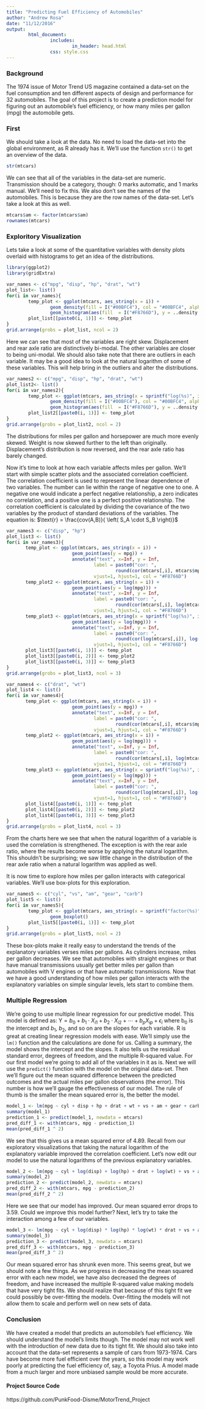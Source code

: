```yaml
---
title: "Predicting Fuel Efficiency of Automobiles"
author: "Andrew Rosa"
date: "11/12/2016"
output:
        html_document:
                includes:
                        in_header: head.html
                css: style.css
---
```


### Background

The 1974 issue of Motor Trend US magazine contained a data-set on the fuel consumption and ten different aspects of design and performance for 32 automobiles. The goal of this project is to create a prediction model for figuring out an automobile's fuel efficiency, or how many miles per gallon (mpg) the automobile gets.

### First

We should take a look at the data. No need to load the data-set into the global environment, as R already has it. We'll use the function `str()` to get an overview of the data.

```r
str(mtcars)
```

We can see that all of the variables in the data-set are numeric. Transmission should be a category, though: 0 marks automatic, and 1 marks manual. We'll need to fix this. We also don't see the names of the automobiles. This is because they are the row names of the data-set. Let's take a look at this as well.

```r
mtcars$am <- factor(mtcars$am)
rownames(mtcars)
```

### Exploritory Visualization

Lets take a look at some of the quantitative variables with density plots overlaid with histograms to get an idea of the distributions.

```r
library(ggplot2)
library(gridExtra)

var_names <- c("mpg", "disp", "hp", "drat", "wt")
plot_list<- list()
for(i in var_names){
        temp_plot <- ggplot(mtcars, aes_string(x = i)) +
                geom_density(fill = I("#00BFC4"), col = "#00BFC4", alpha = 0.5) +
                geom_histogram(aes(fill  = I("#F8766D"), y = ..density..), alpha = 0.9)
        plot_list[[paste0(i, 1)]] <- temp_plot
}
grid.arrange(grobs = plot_list, ncol = 2)
```

Here we can see that most of the variables are right skew. Displacement and rear axle ratio are distinctively bi-modal. The other variables are closer to being uni-modal. We should also take note that there are outliers in each variable. It may be a good idea to look at the natural logarithm of some of these variables. This will help bring in the outliers and alter the distributions.

```r
var_names2 <- c("mpg", "disp", "hp", "drat", "wt")
plot_list2<- list()
for(i in var_names2){
        temp_plot <- ggplot(mtcars, aes_string(x = sprintf("log(%s)", i))) +
                geom_density(fill = I("#00BFC4"), col = "#00BFC4", alpha = 0.5) +
                geom_histogram(aes(fill  = I("#F8766D"), y = ..density..), alpha = 0.9)
        plot_list2[[paste0(i, 1)]] <- temp_plot
}
grid.arrange(grobs = plot_list2, ncol = 2)
```

The distributions for miles per gallon and horsepower are much more evenly skewed. Weight is now skewed further to the left than originally. Displacement's distribution is now reversed, and the rear axle ratio has barely changed.

Now it's time to look at how each variable affects miles per gallon. We'll start with simple scatter plots and the associated correlation coefficient. The correlation coefficient is used to represent the linear dependence of two variables. The number can lie within the range of negative one to one. A negative one would indicate a perfect negative relationship, a zero indicates no correlation, and a positive one is a perfect positive relationship. The correlation coefficient is calculated by dividing the covariance of the two variables by the product of standard deviations of the variables. The equation is: $\text{r} = \frac{cov(A,B)}{ \left( S_A \cdot S_B \right)}$

```r
var_names3 <- c("disp", "hp")
plot_list3 <- list()
for(i in var_names3){
       temp_plot <- ggplot(mtcars, aes_string(x = i)) +
                        geom_point(aes(y = mpg)) +
                        annotate("text", x=Inf, y = Inf,
                                label = paste0("cor: ",
                                        round(cor(mtcars[,i], mtcars$mpg), 2)),
                                vjust=1, hjust=1, col = "#F8766D")
       temp_plot2 <- ggplot(mtcars, aes_string(x = i)) +
                        geom_point(aes(y = log(mpg))) +
                        annotate("text", x=Inf, y = Inf,
                                label = paste0("cor: ",
                                        round(cor(mtcars[,i], log(mtcars$mpg)), 2)),
                                vjust=1, hjust=1, col = "#F8766D")
       temp_plot3 <- ggplot(mtcars, aes_string(x = sprintf("log(%s)", i))) +
                        geom_point(aes(y = log(mpg))) +
                        annotate("text", x=Inf, y = Inf,
                                label = paste0("cor: ",
                                        round(cor(log(mtcars[,i]), log(mtcars$mpg)), 2)),
                                vjust=1, hjust=1, col = "#F8766D")
       plot_list3[[paste0(i, 1)]] <- temp_plot
       plot_list3[[paste0(i, 2)]] <- temp_plot2
       plot_list3[[paste0(i, 3)]] <- temp_plot3
}
grid.arrange(grobs = plot_list3, ncol = 3)
```

```r
var_names4 <- c("drat", "wt")
plot_list4 <- list()
for(i in var_names4){
       temp_plot <- ggplot(mtcars, aes_string(x = i)) +
                        geom_point(aes(y = mpg)) +
                        annotate("text", x=Inf, y = Inf,
                                label = paste0("cor: ",
                                        round(cor(mtcars[,i], mtcars$mpg), 2)),
                                vjust=1, hjust=1, col = "#F8766D")
       temp_plot2 <- ggplot(mtcars, aes_string(x = i)) +
                        geom_point(aes(y = log(mpg))) +
                        annotate("text", x=Inf, y = Inf,
                                label = paste0("cor: ",
                                        round(cor(mtcars[,i], log(mtcars$mpg)), 2)),
                                vjust=1, hjust=1, col = "#F8766D")
       temp_plot3 <- ggplot(mtcars, aes_string(x = sprintf("log(%s)", i))) +
                        geom_point(aes(y = log(mpg))) +
                        annotate("text", x=Inf, y = Inf,
                                label = paste0("cor: ",
                                        round(cor(log(mtcars[,i]), log(mtcars$mpg)), 2)),
                                vjust=1, hjust=1, col = "#F8766D")
       plot_list4[[paste0(i, 1)]] <- temp_plot
       plot_list4[[paste0(i, 2)]] <- temp_plot2
       plot_list4[[paste0(i, 3)]] <- temp_plot3
}
grid.arrange(grobs = plot_list4, ncol = 3)
```

From the charts here we see that when the natural logarithm of a variable is used the correlation is strengthened. The exception is with the rear axle ratio, where the results become worse by applying the natural logarithm. This shouldn't be surprising; we saw little change in the distribution of the rear axle ratio when a natural logarithm was applied as well.

It is now time to explore how miles per gallon interacts with categorical variables. We'll use box-plots for this exploration.

```r
var_names5 <- c("cyl", "vs", "am", "gear", "carb")
plot_list5 <- list()
for(i in var_names5){
        temp_plot <- ggplot(mtcars, aes_string(x = sprintf("factor(%s)", i), y = "mpg")) +
                geom_boxplot()
        plot_list5[[paste0(i, 1)]] <- temp_plot
}
grid.arrange(grobs = plot_list5, ncol = 2)
```

These box-plots make it really easy to understand the trends of the explanatory variables verses miles per gallons. As cylinders increase, miles per gallon decreases. We see that automobiles with straight engines or that have manual transmissions usually get better miles per gallon than automobiles with V engines or that have automatic transmissions. Now that we have a good understanding of how miles per gallon interacts with the explanatory variables on simple singular levels, lets start to combine them.

### Multiple Regression

We're going to use multiple linear regression for our predictive model. This model is defined as: $\text{Y} = \textit{b}_0 + \textit{b}_1 \cdot \textit{X}_{i1} + \textit{b}_2 \cdot \textit{X}_{i2} + \cdots + \textit{b}_{p} \textit{X}_{ip} + \epsilon_{i}$ where $\text{b}_0$ is the intercept and $\textit{b}_1$, $\textit{b}_2$, and so on are the slopes for each variable. R is great at creating linear regression models with ease. We'll simply use the `lm()` function and the calculations are done for us. Calling a summary, the model shows the intercept and the slopes. It also tells us the residual standard error, degrees of freedom, and the multiple R-squared value. For our first model we're going to add all of the variables in it as is. Next we will use the `predict()` function with the model on the original data-set. Then we'll figure out the mean squared difference between the predicted outcomes and the actual miles per gallon observations (the error). This number is how we'll gauge the effectiveness of our model. The rule of thumb is the smaller the mean squared error is, the better the model.

```r

model_1 <- lm(mpg ~ cyl + disp + hp + drat + wt + vs + am + gear + carb, data = mtcars)
summary(model_1)
prediction_1 <- predict(model_1, newdata = mtcars)
pred_diff_1 <- with(mtcars, mpg - prediction_1)
mean(pred_diff_1 ^ 2)
```

We see that this gives us a mean squared error of 4.89. Recall from our exploratory visualizations that taking the natural logarithm of the explanatory variable improved the correlation coefficient. Let's now edit our model to use the natural logarithms of the previous explanatory variables.

```r
model_2 <- lm(mpg ~ cyl + log(disp) + log(hp) + drat + log(wt) + vs + am + gear + carb, data = mtcars)
summary(model_2)
prediction_2 <- predict(model_2, newdata = mtcars)
pred_diff_2 <- with(mtcars, mpg - prediction_2)
mean(pred_diff_2 ^ 2)
```

Here we see that our model has improved. Our mean squared error drops to 3.59. Could we improve this model further? Next, let's try to take the interaction among a few of our variables.

```r
model_3 <- lm(mpg ~ cyl + log(disp) * log(hp) * log(wt) * drat + vs + am + gear + carb, data = mtcars)
summary(model_3)
prediction_3 <- predict(model_3, newdata = mtcars)
pred_diff_3 <- with(mtcars, mpg - prediction_3)
mean(pred_diff_3 ^ 2)
```

Our mean squared error has shrunk even more. This seems great, but we should note a few things. As we progress in decreasing the mean squared error with each new model, we have also decreased the degrees of freedom, and have increased the multiple R-squared value making models that have very tight fits. We should realize that because of this tight fit we could possibly be over-fitting the models. Over-fitting the models will not allow them to scale and perform well on new sets of data.

### Conclusion

We have created a model that predicts an automobile's fuel efficiency. We should understand the model's limits though. The model may not work well with the introduction of new data due to its tight fit. We should also take into account that the data-set represents a sample of cars from 1973-1974. Cars have become more fuel efficient over the years, so this model may work poorly at predicting the fuel efficiency of, say, a Toyota Prius. A model made from a much larger and more unbiased sample would be more accurate.


#### Project Source Code

https://github.com/PunkFood-Disme/MotorTrend_Project
